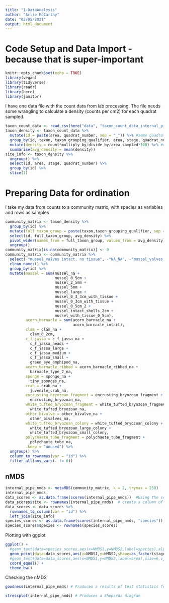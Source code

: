 ```yaml
---
title: "1-DataAnalysis"
author: "Arlie McCarthy"
date: "02/05/2021"
output: html_document
---
```

# Code Setup and Data Import - because that is super-important

```r
knitr::opts_chunk$set(echo = TRUE)
library(vegan)
library(tidyverse)
library(readr)
library(here)
library(janitor)
```

I have one data file with the count data from lab processing. The file needs some wrangling to calculate a density (counts per cm2) for each quadrat sampled.

```r
taxon_count_data <- read_csv(here("data", "taxon_count_data_internal_pipework.csv"))
taxon_density <- taxon_count_data %>% 
  mutate(id = paste(area, quadrat_number, sep = "_")) %>% #some quadrats had multiple 'sample' so changed to just area and quadrat
  group_by(id, taxon, taxon_grouping_qualifier, area, stage, quadrat_number) %>% 
  mutate(density = count*multiply_by/divide_by/area_sampled*100) %>% #counts per m2
  summarise(avg_density = mean(density))
site_info <- taxon_density %>% 
  ungroup() %>% 
  select(id, area, stage, quadrat_number) %>% 
  group_by(id) %>% 
  slice(1)
```

# Preparing Data for ordination

I take my data from counts to a community matrix, with species as variables and rows as samples

```r
community_matrix <- taxon_density %>% 
  group_by(id) %>% 
  mutate(full_taxon_group = paste(taxon,taxon_grouping_qualifier, sep = "_")) %>% 
  select(id, full_taxon_group, avg_density) %>% 
  pivot_wider(names_from = full_taxon_group, values_from = avg_density) %>% 
  ungroup() 
community_matrix[is.na(community_matrix)] <- 0
community_matrix <- community_matrix %>% 
  select(-"mussel_valves intact, no tissue", -"NA_NA", -"mussel_valves intact") %>% 
  clean_names() %>% 
  group_by(id) %>% 
  mutate(mussel = sum(mussel_na +
                      mussel_0_5cm +
                      mussel_2_5mm +
                      mussel_5mm +
                      mussel_large +
                      mussel_0_3_3cm_with_tissue +
                      mussel_0_3cm_with_tissue +
                      mussel_0_5cm_2 +
                      mussel_intact_shells_2cm +
                      mussel_with_tissue_0_5cm),
         acorn_barnacle = sum(acorn_barnacle_na +
                              acorn_barnacle_intact),
         clam = clam_na +
           clam_0_2cm,
         c_f_jassa = c_f_jassa_na +
           c_f_jassa_heads +
           c_f_jassa_large +
           c_f_jassa_medium +
           c_f_jassa_small +
           green_eye_amphipod_na,
         acorn_barnacle_ribbed = acorn_barnacle_ribbed_na +
           barnacle_type_2_na,
         sponge = sponge_na +
           tiny_sponges_na,
         crab = crab_na +
           juvenile_crab_na,
         encrusting_bryozoan_fragment = encrusting_bryozoan_fragment +
           encrusting_bryozoan_na,
         white_tufted_bryozoan_fragment = white_tufted_bryozoan_fragment +
           white_tufted_bryozoan_na,
         other_bivalve = other_bivalve_na +
           other_bivalves_na,
         white_tufted_bryozoan_colony = white_tufted_bryozoan_colony +
           white_tufted_bryozoan_large_colony +
           white_tufted_bryozoan_small_colony,
         polychaete_tube_fragment = polychaete_tube_fragment +
           polychaete_tube_na,
         .keep = "unused") %>% 
  ungroup() %>% 
  column_to_rownames(var = "id") %>% 
  filter_all(any_vars(. != 0))
```

## nMDS

```r
internal_pipe_nmds <- metaMDS(community_matrix, k = 2, trymax = 250)
internal_pipe_nmds
data_scores <- as.data.frame(scores(internal_pipe_nmds))  #Using the scores function from vegan to extract the site scores and convert to a data.frame
data_scores$site <- rownames(internal_pipe_nmds)  # create a column of site names, from the rownames of data.scores
data_scores <- data_scores %>% 
  rownames_to_column(var = "id") %>% 
  left_join(site_info)
species_scores <- as.data.frame(scores(internal_pipe_nmds, "species"))  #Using the scores function from vegan to extract the species scores and convert to a data.frame
species_scores$species <- rownames(species_scores)
```

Plotting with ggplot
```r
ggplot() + 
  #geom_text(data=species_scores,aes(x=NMDS1,y=NMDS2,label=species),alpha=0.5) +  # add the species labels
  geom_point(data=data_scores,aes(x=NMDS1,y=NMDS2,shape=as_factor(stage),colour=as_factor(area)),size=3) + # add the point markers
  #geom_text(data=data_scores,aes(x=NMDS1,y=NMDS2,label=area),size=6,vjust=0) +  # add the site labels
  coord_equal() +
  theme_bw()
```
Checking the nMDS

```r
goodness(internal_pipe_nmds) # Produces a results of test statistics for goodness of fit for each point

stressplot(internal_pipe_nmds) # Produces a Shepards diagram
```